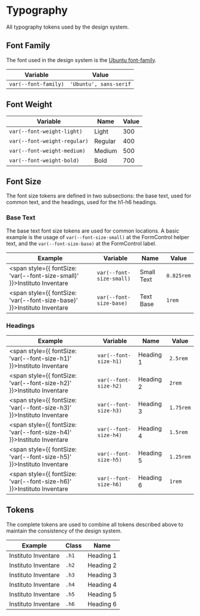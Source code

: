 
<Meta title="Tokens/Typography" />

# Typography

All typography tokens used by the design system.

## Font Family

The font used in the design system is the [Ubuntu font-family](https://fonts.google.com/specimen/Ubuntu).

| Variable               | Value                   |
| ---------------------- | ----------------------- |
| `var(--font-family)`   | `'Ubuntu', sans-serif`  |

## Font Weight

| Variable                     | Name    | Value     |
| ---------------------------- | ------- | --------- |
| `var(--font-weight-light)`   | Light   | 300       |
| `var(--font-weight-regular)` | Regular | 400       |
| `var(--font-weight-medium)`  | Medium  | 500       |
| `var(--font-weight-bold)`    | Bold    | 700       |

## Font Size

The font size tokens are defined in two subsections: the base text, used for common text, and the headings, used for the h1-h6 headings.

### Base Text

The base text font size tokens are used for common locations.
A basic example is the usage of `var(--font-size-small)` at the
<LinkTo kind="Inventare/FormControl" story="docs" >FormControl</LinkTo> helper text, and the `var(--font-size-base)` at the FormControl label.

| Example                                                                         | Variable                 | Name        | Value       |
| ------------------------------------------------------------------------------- | ------------------------ | ----------- | ----------- |
| <span style={{ fontSize: 'var(--font-size-small)' }}>Instituto Inventare</span> | `var(--font-size-small)` | Small Text  | `0.825rem`  |
| <span style={{ fontSize: 'var(--font-size-base)' }}>Instituto Inventare</span>  | `var(--font-size-base)`  | Text Base   | `1rem`      |

### Headings

| Example                                                                      | Variable              | Name       | Value       |
| ---------------------------------------------------------------------------- | --------------------- | ---------- | ----------- |
| <span style={{ fontSize: 'var(--font-size-h1)' }}>Instituto Inventare</span> | `var(--font-size-h1)` | Heading 1  | `2.5rem`    |
| <span style={{ fontSize: 'var(--font-size-h2)' }}>Instituto Inventare</span> | `var(--font-size-h2)` | Heading 2  | `2rem`      |
| <span style={{ fontSize: 'var(--font-size-h3)' }}>Instituto Inventare</span> | `var(--font-size-h3)` | Heading 3  | `1.75rem`   |
| <span style={{ fontSize: 'var(--font-size-h4)' }}>Instituto Inventare</span> | `var(--font-size-h4)` | Heading 4  | `1.5rem`    |
| <span style={{ fontSize: 'var(--font-size-h5)' }}>Instituto Inventare</span> | `var(--font-size-h5)` | Heading 5  | `1.25rem`   |
| <span style={{ fontSize: 'var(--font-size-h6)' }}>Instituto Inventare</span> | `var(--font-size-h6)` | Heading 6  | `1rem`      |


## Tokens

The complete tokens are used to combine all tokens described above to maintain the consistency of the design system.

| Example                                                           | Class      | Name       |
| ----------------------------------------------------------------- | ---------- | ---------- |
| <span className="h1 sb-unstyled">Instituto Inventare</span>       | `.h1`      | Heading 1  |
| <span className="h2 sb-unstyled">Instituto Inventare</span>       | `.h2`      | Heading 2  |
| <span className="h3 sb-unstyled">Instituto Inventare</span>       | `.h3`      | Heading 3  |
| <span className="h4 sb-unstyled">Instituto Inventare</span>       | `.h4`      | Heading 4  |
| <span className="h5 sb-unstyled">Instituto Inventare</span>       | `.h5`      | Heading 5  |
| <span className="h6 sb-unstyled">Instituto Inventare</span>       | `.h6`      | Heading 6  |
